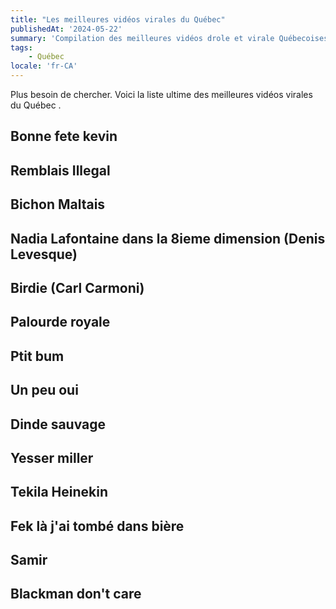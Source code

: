 ```yaml
---
title: "Les meilleures vidéos virales du Québec"
publishedAt: '2024-05-22'
summary: 'Compilation des meilleures vidéos drole et virale Québecoises.'
tags:
    - Québec
locale: 'fr-CA'
---
```


Plus besoin de chercher. Voici la liste ultime des meilleures vidéos virales du Québec <QuebecFlag/>.

## Bonne fete kevin
<YouTube id="rhbrR4-Z5fw"/>

## Remblais Illegal
<YouTube id="id9Jfv7IqZQ"/>

## Bichon Maltais
<YouTube id="n1WUqhnRoTA"/>

## Nadia Lafontaine dans la 8ieme dimension (Denis Levesque)
<YouTube id="OdYXknVuXuQ"/>

## Birdie (Carl Carmoni)
<YouTube id="ULP0cbGXU8k"/>

## Palourde royale
<YouTube id="30NezSeVOog"/>

## Ptit bum
<YouTube id="upDijvsuV6o"/>

## Un peu oui
<YouTube id="wv7x6WCMmPg"/>

## Dinde sauvage
<YouTube id="fhdcN8UZuog"/>

## Yesser miller
<YouTube id="F8sExBnW54g"/>

## Tekila Heinekin
<YouTube id="WKuaf3nepF0"/>

## Fek là j'ai tombé dans bière
<YouTube id="gvFLvvo_9Bs"/>

## Samir
<YouTube id="D9-voINFkCg"/>

## Blackman don't care
<YouTube id="GbDhesY0WKE"/>
